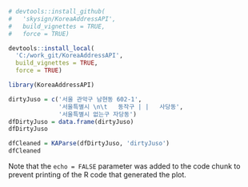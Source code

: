 ```r
# devtools::install_github(
#   'skysign/KoreaAddressAPI',
#   build_vignettes = TRUE,
#   force = TRUE)

devtools::install_local(
  'C:/work_git/KoreaAddressAPI',
  build_vignettes = TRUE,
  force = TRUE)
```


```r
library(KoreaAddressAPI)

dirtyJuso = c('서울 관악구 남현동 602-1',
              '서울특별시 \n\t   동작구 | |   사당동',
              '서울특별시 없는구 자당동')
dfDirtyJuso = data.frame(dirtyJuso)
dfDirtyJuso

dfCleaned = KAParse(dfDirtyJuso, 'dirtyJuso')
dfCleaned
```

Note that the `echo = FALSE` parameter was added to the code chunk to prevent printing of the R code that generated the plot.
